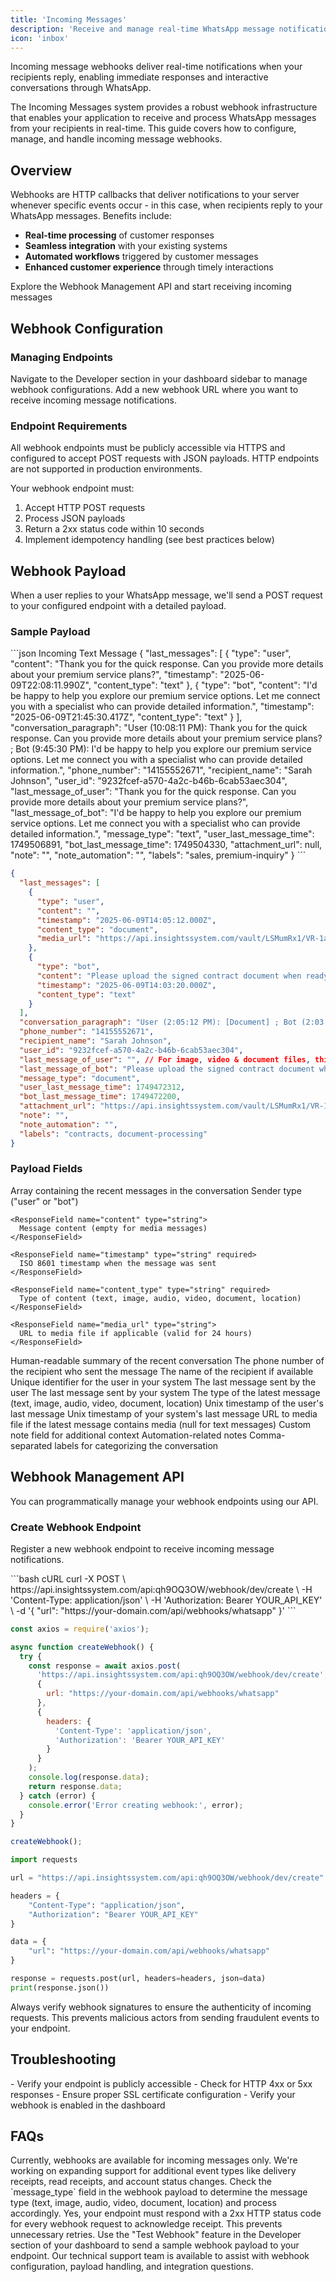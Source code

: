 ```yaml
---
title: 'Incoming Messages'
description: 'Receive and manage real-time WhatsApp message notifications via webhooks'
icon: 'inbox'
---
```


<Tip>
Incoming message webhooks deliver real-time notifications when your recipients reply, enabling immediate responses and interactive conversations through WhatsApp.
</Tip>

The Incoming Messages system provides a robust webhook infrastructure that enables your application to receive and process WhatsApp messages from your recipients in real-time. This guide covers how to configure, manage, and handle incoming message webhooks.

## Overview

Webhooks are HTTP callbacks that deliver notifications to your server whenever specific events occur - in this case, when recipients reply to your WhatsApp messages. Benefits include:

- **Real-time processing** of customer responses
- **Seamless integration** with your existing systems
- **Automated workflows** triggered by customer messages
- **Enhanced customer experience** through timely interactions

<Card title="Try it in the API Reference" icon="arrow-right" href="https://docs.whatsable.app/api-reference/notifier-system/webhooks/manage-webhooks">
  Explore the Webhook Management API and start receiving incoming messages
</Card>

## Webhook Configuration

### Managing Endpoints

<Steps>
  <Step title="Access Webhook Settings">
    Navigate to the Developer section in your dashboard sidebar to manage webhook configurations.
  </Step>
  <Step title="Configure Endpoint">
    Add a new webhook URL where you want to receive incoming message notifications.
  </Step>
</Steps>

### Endpoint Requirements

<Warning>
All webhook endpoints must be publicly accessible via HTTPS and configured to accept POST requests with JSON payloads. HTTP endpoints are not supported in production environments.
</Warning>

Your webhook endpoint must:

1. Accept HTTP POST requests
2. Process JSON payloads
3. Return a 2xx status code within 10 seconds
4. Implement idempotency handling (see best practices below)

## Webhook Payload

When a user replies to your WhatsApp message, we'll send a POST request to your configured endpoint with a detailed payload.

### Sample Payload

<CodeGroup>
```json Incoming Text Message
{
  "last_messages": [
    {
      "type": "user",
      "content": "Thank you for the quick response. Can you provide more details about your premium service plans?",
      "timestamp": "2025-06-09T22:08:11.990Z",
      "content_type": "text"
    },
    {
      "type": "bot",
      "content": "I'd be happy to help you explore our premium service options. Let me connect you with a specialist who can provide detailed information.",
      "timestamp": "2025-06-09T21:45:30.417Z",
      "content_type": "text"
    }
  ],
  "conversation_paragraph": "User (10:08:11 PM): Thank you for the quick response. Can you provide more details about your premium service plans? ; Bot (9:45:30 PM): I'd be happy to help you explore our premium service options. Let me connect you with a specialist who can provide detailed information.",
  "phone_number": "14155552671",
  "recipient_name": "Sarah Johnson",
  "user_id": "9232fcef-a570-4a2c-b46b-6cab53aec304",
  "last_message_of_user": "Thank you for the quick response. Can you provide more details about your premium service plans?",
  "last_message_of_bot": "I'd be happy to help you explore our premium service options. Let me connect you with a specialist who can provide detailed information.",
  "message_type": "text",
  "user_last_message_time": 1749506891,
  "bot_last_message_time": 1749504330,
  "attachment_url": null,
  "note": "",
  "note_automation": "",
  "labels": "sales, premium-inquiry"
}
```

```json Incoming Media Message
{
  "last_messages": [
    {
      "type": "user",
      "content": "",
      "timestamp": "2025-06-09T14:05:12.000Z",
      "content_type": "document",
      "media_url": "https://api.insightssystem.com/vault/LSMumRx1/VR-1aHOci6nP28eHWHJH7JauJkc/Ew7R9w../contract_proposal_v2.pdf"
    },
    {
      "type": "bot",
      "content": "Please upload the signed contract document when ready, and I'll process it immediately.",
      "timestamp": "2025-06-09T14:03:20.000Z",
      "content_type": "text"
    }
  ],
  "conversation_paragraph": "User (2:05:12 PM): [Document] ; Bot (2:03:20 PM): Please upload the signed contract document when ready, and I'll process it immediately.",
  "phone_number": "14155552671",
  "recipient_name": "Sarah Johnson",
  "user_id": "9232fcef-a570-4a2c-b46b-6cab53aec304",
  "last_message_of_user": "", // For image, video & document files, this field contains the caption if provided
  "last_message_of_bot": "Please upload the signed contract document when ready, and I'll process it immediately.",
  "message_type": "document",
  "user_last_message_time": 1749472312,
  "bot_last_message_time": 1749472200,
  "attachment_url": "https://api.insightssystem.com/vault/LSMumRx1/VR-1aHOci6nP28eHWHJH7JauJkc/Ew7R9w../contract_proposal_v2.pdf",
  "note": "",
  "note_automation": "",
  "labels": "contracts, document-processing"
}
```
</CodeGroup>

### Payload Fields

<ResponseField name="last_messages" type="array" required>
  Array containing the recent messages in the conversation
  <Expandable title="last_messages array">
    <ResponseField name="type" type="string" required>
      Sender type ("user" or "bot")
    </ResponseField>

    <ResponseField name="content" type="string">
      Message content (empty for media messages)
    </ResponseField>

    <ResponseField name="timestamp" type="string" required>
      ISO 8601 timestamp when the message was sent
    </ResponseField>

    <ResponseField name="content_type" type="string" required>
      Type of content (text, image, audio, video, document, location)
    </ResponseField>

    <ResponseField name="media_url" type="string">
      URL to media file if applicable (valid for 24 hours)
    </ResponseField>
  </Expandable>
</ResponseField>

<ResponseField name="conversation_paragraph" type="string" required>
  Human-readable summary of the recent conversation
</ResponseField>

<ResponseField name="phone_number" type="string" required>
  The phone number of the recipient who sent the message
</ResponseField>

<ResponseField name="recipient_name" type="string">
  The name of the recipient if available
</ResponseField>

<ResponseField name="user_id" type="string" required>
  Unique identifier for the user in your system
</ResponseField>

<ResponseField name="last_message_of_user" type="string">
  The last message sent by the user
</ResponseField>

<ResponseField name="last_message_of_bot" type="string">
  The last message sent by your system
</ResponseField>

<ResponseField name="message_type" type="string" required>
  The type of the latest message (text, image, audio, video, document, location)
</ResponseField>

<ResponseField name="user_last_message_time" type="integer" required>
  Unix timestamp of the user's last message
</ResponseField>

<ResponseField name="bot_last_message_time" type="integer" required>
  Unix timestamp of your system's last message
</ResponseField>

<ResponseField name="attachment_url" type="string">
  URL to media file if the latest message contains media (null for text messages)
</ResponseField>

<ResponseField name="note" type="string">
  Custom note field for additional context
</ResponseField>

<ResponseField name="note_automation" type="string">
  Automation-related notes
</ResponseField>

<ResponseField name="labels" type="string">
  Comma-separated labels for categorizing the conversation
</ResponseField>

## Webhook Management API

You can programmatically manage your webhook endpoints using our API.

### Create Webhook Endpoint

Register a new webhook endpoint to receive incoming message notifications.

<CodeGroup>
```bash cURL
curl -X POST \
  https://api.insightssystem.com/api:qh9OQ3OW/webhook/dev/create \
  -H 'Content-Type: application/json' \
  -H 'Authorization: Bearer YOUR_API_KEY' \
  -d '{
    "url": "https://your-domain.com/api/webhooks/whatsapp"
  }'
```

```javascript Node.js
const axios = require('axios');

async function createWebhook() {
  try {
    const response = await axios.post(
      'https://api.insightssystem.com/api:qh9OQ3OW/webhook/dev/create',
      {
        url: "https://your-domain.com/api/webhooks/whatsapp"
      },
      {
        headers: {
          'Content-Type': 'application/json',
          'Authorization': 'Bearer YOUR_API_KEY'
        }
      }
    );
    console.log(response.data);
    return response.data;
  } catch (error) {
    console.error('Error creating webhook:', error);
  }
}

createWebhook();
```

```python Python
import requests

url = "https://api.insightssystem.com/api:qh9OQ3OW/webhook/dev/create"

headers = {
    "Content-Type": "application/json",
    "Authorization": "Bearer YOUR_API_KEY"
}

data = {
    "url": "https://your-domain.com/api/webhooks/whatsapp"
}

response = requests.post(url, headers=headers, json=data)
print(response.json())
```
</CodeGroup>

<Warning>
Always verify webhook signatures to ensure the authenticity of incoming requests. This prevents malicious actors from sending fraudulent events to your endpoint.
</Warning>

## Troubleshooting

<AccordionGroup>
  <Accordion title="Webhook Not Receiving Events" defaultOpen={true}>
    - Verify your endpoint is publicly accessible
    - Check for HTTP 4xx or 5xx responses
    - Ensure proper SSL certificate configuration
    - Verify your webhook is enabled in the dashboard
  </Accordion>
</AccordionGroup>

## FAQs

<AccordionGroup>
  <Accordion title="Can I receive notifications for all WhatsApp account events?">
    Currently, webhooks are available for incoming messages only. We're working on expanding support for additional event types like delivery receipts, read receipts, and account status changes.
  </Accordion>
  <Accordion title="How do I handle different message types?">
    Check the `message_type` field in the webhook payload to determine the message type (text, image, audio, video, document, location) and process accordingly.
  </Accordion>
  <Accordion title="Do I need to respond to every webhook request?">
    Yes, your endpoint must respond with a 2xx HTTP status code for every webhook request to acknowledge receipt. This prevents unnecessary retries.
  </Accordion>
  <Accordion title="How can I test webhook delivery?">
    Use the "Test Webhook" feature in the Developer section of your dashboard to send a sample webhook payload to your endpoint.
  </Accordion>
</AccordionGroup>

<Card title="Need assistance?" icon="headset" href="mailto:support@whatsable.app">
  Our technical support team is available to assist with webhook configuration, payload handling, and integration questions.
</Card>